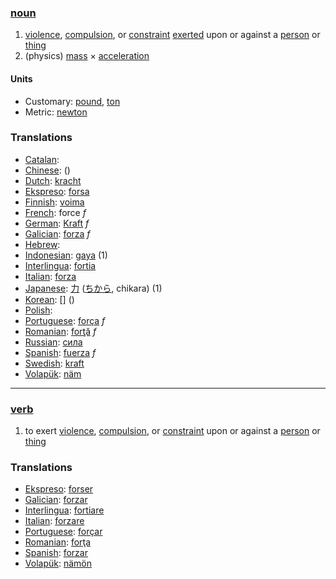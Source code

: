 === [[noun]] ===
# [[violence]], [[compulsion]], or [[constraint]] [[exerted]] upon or against a [[person]] or [[thing]]
# (physics) [[mass]] &times; [[acceleration]]

====Units====

*Customary: [[pound]], [[ton]]
*Metric: [[newton]]

=== Translations ===

*[[Catalan]]: [[]] '' ''
*[[Chinese]]: [[]] ()
*[[Dutch]]: [[kracht]]
*[[Ekspreso]]: [[forsa]]
*[[Finnish]]: [[voima]]
*[[French]]: force ''f''
*[[German]]: [[Kraft]] ''f''
*[[Galician]]: [[forza]] ''f''
*[[Hebrew]]: [[]] '' ''
*[[Indonesian]]: [[gaya]] (1)
*[[Interlingua]]: [[fortia]]
*[[Italian]]: [[forza]] 
*[[Japanese]]: [[力]] ([[ちから]], chikara) (1)
*[[Korean]]: [[]] [] ()
*[[Polish]]: [[]]
*[[Portuguese]]: [[força]] ''f''
*[[Romanian]]: [[forţă]] ''f''
*[[Russian]]: [[сила]]
*[[Spanish]]: [[fuerza]] ''f''
*[[Swedish]]: [[kraft]]
*[[Volapük]]: [[näm]]

----

=== [[verb]] ===
# to exert [[violence]], [[compulsion]], or [[constraint]] upon or against a [[person]] or [[thing]]

=== Translations ===

*[[Ekspreso]]: [[forser]]
*[[Galician]]: [[forzar]]
*[[Interlingua]]: [[fortiare]]
*[[Italian]]: [[forzare]] 
*[[Portuguese]]: [[forçar]]
*[[Romanian]]: [[forţa]]
*[[Spanish]]: [[forzar]]
*[[Volapük]]: [[nämön]]